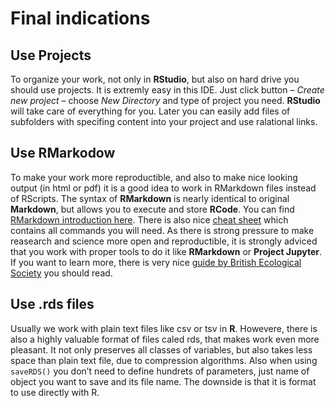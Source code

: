 # Final indications

## Use Projects
To organize your work, not only in **RStudio**, but also on hard drive you should use projects. It is extremly easy in this IDE. Just click button -- *Create new project* -- choose *New Directory* and type of project you need. **RStudio** will take care of everything for you. Later you can easily add files of subfolders with specifing content into your project and use ralational links.

## Use RMarkodow
To make your work more reproductible, and also to make nice looking output (in html or pdf) it is a good idea to work in RMarkdown files instead of RScripts. The syntax of **RMarkdown** is nearly identical to original **Markdown**, but allows you to execute and store **RCode**. You can find [RMarkdown introduction here](http://rmarkdown.rstudio.com/articles_intro.html). There is also nice [cheat sheet](https://www.rstudio.com/wp-content/uploads/2015/02/rmarkdown-cheatsheet.pdf) which contains all commands you will need. As there is strong pressure to make reasearch and science more open and reproductible, it is strongly adviced that you work with proper tools to do it like **RMarkdown** or **Project Jupyter**. If you want to learn more, there is very nice [guide by British Ecological Society](https://www.britishecologicalsociety.org/wp-content/uploads/2017/12/guide-to-reproducible-code.pdf) you should read.

## Use .rds files

Usually we work with plain text files like csv or tsv in **R**. Howevere, there is also a highly valuable format of files caled rds, that makes work even more pleasant. It not only preserves all classes of variables, but also takes less space than plain text file, due to compression algorithms. Also when using `saveRDS()` you don't need to define hundrets of parameters, just name of object you want to save and its file name. The downside is that it is format to use directly with R.
